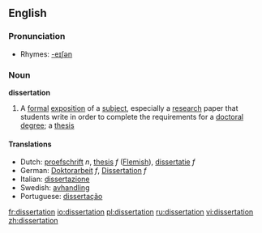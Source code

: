 ==English==

===Pronunciation===
*Rhymes: [[Rhymes:English:-eɪʃǝn|-eɪʃǝn]]

===Noun===
'''dissertation'''

# A [[formal]] [[exposition]] of a [[subject]], especially a [[research]] paper that students write in order to complete the requirements for a [[doctoral]] [[degree]]; a [[thesis]]

====Translations====
*Dutch: [[proefschrift]] ''n'', [[thesis]] ''f'' ([[Flemish]]), [[dissertatie]] ''f''
*German: [[Doktorarbeit]] ''f'', [[Dissertation]] ''f''
*Italian: [[dissertazione]]
*Swedish: [[avhandling]]
*Portuguese: [[dissertação]]

[[fr:dissertation]]
[[io:dissertation]]
[[pl:dissertation]]
[[ru:dissertation]]
[[vi:dissertation]]
[[zh:dissertation]]